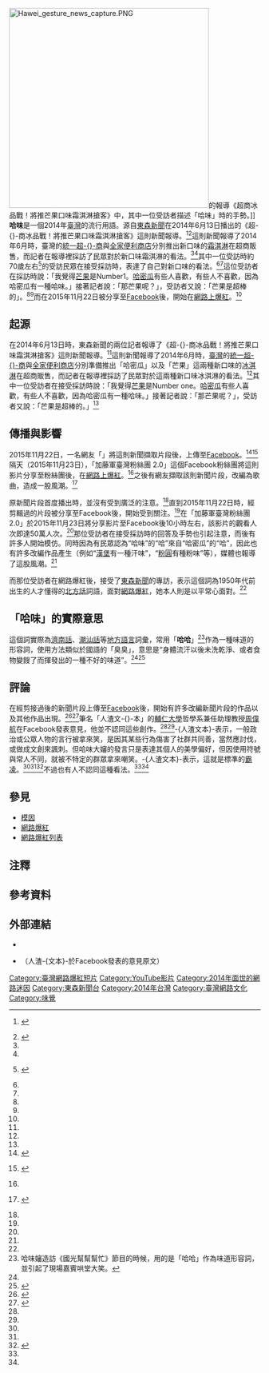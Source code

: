 {{Otheruses|subject=一個台灣[[網路爆紅|網路爆紅]]字詞|other=中國北方詞彙，指嗆人味道|哈喇味}}
{{NoteTA
|G1=IT
|1=zh-tw:超商; zh-hans:便利店; zh-hk:便利店;
}}
[[File:Hawei_gesture_news_capture.PNG|400px]]的報導《超商冰品戰！將推芒果口味霜淇淋搶客》中，其中一位受訪者描述「哈味」{{註|name=subtit}}時的手勢。]]
{{external media
| align = right
| width = 300px
| video1 = [http://www.youtube.com/watch?v=4BnOXVwiOBE 《超商冰品戰！將推芒果口味霜淇淋搶客》]
| video2 = [http://www.facebook.com/video.php?v=1511510885843562 網友{{lang|ko|오오준면}}在Facebook上傳的剪輯後新聞片段]
}}
'''哈味'''是一個2014年[[臺灣|臺灣]]的流行用語。源自[[東森新聞|東森新聞]]在2014年6月13日播出的《超-{}-商冰品戰！將推芒果口味霜淇淋搶客》這則新聞報導。<ref name="ognews">{{cite video| date = 2015-11-26| title = [東森新聞]超商冰品戰！將推芒果口味霜淇淋搶客| url = https://www.youtube.com/watch?v=4BnOXVwiOBE| medium = 電視| publisher = 東森新聞| accessdate = 2015-11-28| archive-date = 2020-08-13| archive-url = https://web.archive.org/web/20200813203804/https://www.youtube.com/watch?v=4BnOXVwiOBE| dead-url = no}} {{Wayback|url=https://www.youtube.com/watch?v=4BnOXVwiOBE |date=20200813203804 }}</ref><ref name="ettdhawi">{{cite news |title=有人喜歡有人不喜歡　她神解：因為哈密瓜有一種「哈味」 |url=http://www.ettoday.net/news/20151123/602064.htm |publisher=ETToday |date=2015-11-23 |accessdate=2015-12-15 |language=zh-tw |archiveurl=https://web.archive.org/web/20151128223117/http://www.ettoday.net/news/20151123/602064.htm |archivedate=2015-11-28 |deadurl=yes }}</ref>這則新聞報導了2014年6月時，臺灣的[[統一超商|統一超-{}-商]]與[[全家便利商店|全家便利商店]]分別推出新口味的[[霜淇淋|霜淇淋]]在超商販售，而記者在報導裡採訪了民眾對於新口味霜淇淋的看法。<ref name="ognews"/><ref name="ettdhawi"/>其中一位受訪時約70歲左右<ref name="etnsis">{{cite video| date = 2015-11-29| title = 「哈蜜瓜有一種哈味」 捕獲野生「哈味姐」畫面| url = https://www.youtube.com/watch?v=WXkbOfPIZ6M| medium = 電視| publisher = 東森新聞| accessdate = 2015-12-18| archive-date = 2020-08-13| archive-url = https://web.archive.org/web/20200813205350/https://www.youtube.com/watch?v=WXkbOfPIZ6M| dead-url = no}} {{Wayback|url=https://www.youtube.com/watch?v=WXkbOfPIZ6M |date=20200813205350 }}</ref>的受訪民眾在接受採訪時，表達了自己對新口味的看法。<ref name="ognews"/><ref name="ettdhawi"/>這位受訪者在採訪時說：「我覺得[[芒果|芒果]]是Number1。[[哈密瓜|哈密瓜]]有些人喜歡，有些人不喜歡，因為哈密瓜有一種哈味{{註|name=subtit|原本受訪者說的是「哈味」，而在新聞報導的字幕中顯示的是「特殊味」。}}。」接著記者說：「那芒果呢？」，受訪者又說：「芒果是超棒的」。<ref name="ognews"/><ref name="ettdhawi"/>而在2015年11月22日被分享至[[Facebook|Facebook]]後，開始在[[網路爆紅|網路上爆紅]]。<ref name="ettdhawi"/>

==起源==
在2014年6月13日時，東森新聞的兩位記者報導了《超-{}-商冰品戰！將推芒果口味霜淇淋搶客》這則新聞報導。<ref name="ognews"/>這則新聞報導了2014年6月時，[[臺灣|臺灣]]的[[統一超商|統一超-{}-商]]與[[全家便利商店|全家便利商店]]分別準備推出「哈密瓜」以及「芒果」這兩種新口味的[[冰淇淋|冰淇淋]]在超商販售，而記者在報導裡採訪了民眾對於這兩種新口味冰淇淋的看法。<ref name="ognews"/>其中一位受訪者在接受採訪時說：「我覺得[[芒果|芒果]]是Number one。[[哈密瓜|哈密瓜]]有些人喜歡，有些人不喜歡，因為哈密瓜有一種哈味{{註|name=subtit}}。」接著記者說：「那芒果呢？」，受訪者又說：「芒果是超棒的。」<ref name="ognews"/>

==傳播與影響==
2015年11月22日，一名網友「{{Lang|ko|오오준면}}」將這則新聞擷取片段後，上傳至[[Facebook|Facebook]]。<ref name="krfb">{{Cite video |url =http://www.facebook.com/video.php?v=1511510885843562|title =哈密瓜有些人喜歡 有些人不喜歡 |author =오오준면 |date = 2015-11-22 |language = zh-tw|accessdate = 2015-12-14 }}</ref><ref name="katofb">{{Cite video |url=http://www.facebook.com/KATOTAKA2.0/videos/1121028051265011 |title=加藤軍臺灣粉絲團 2.0 哈密瓜有種哈味 |author=加藤軍臺灣粉絲團 2.0 |date=2015-11-23 |language=zh-tw |accessdate=2015-12-14 |archiveurl=https://web.archive.org/web/20151214151313/https://www.facebook.com/KATOTAKA2.0/videos/1121028051265011 |archivedate=2015-12-14 |deadurl=yes }} {{Wayback|url=http://www.facebook.com/KATOTAKA2.0/videos/1121028051265011 |date=20151214151313 }}</ref>隔天（2015年11月23日），「加藤軍臺灣粉絲團 2.0」這個Facebook粉絲團將這則影片分享至粉絲團後，在[[網路爆紅|網路上爆紅]]。<ref name="katofb"/>之後有網友擷取該則新聞片段，改編為歌曲，造成一股風潮。<ref name="ettdiv">{{cite video| date  = 2015-11-28| title  = 超開朗！捕獲70歲野生「哈味姐」：去對那個看是不是我| url  = http://www.youtube.com/watch?v=6p_HkAzbY-E| medium  = 電視| publisher  = 東森新聞| accessdate  = 2015-12-25| archive-date  = 2020-04-21| archive-url  = https://web.archive.org/web/20200421061412/https://www.youtube.com/watch?v=6p_HkAzbY-E&gl=US&hl=en| dead-url  = no}} {{Wayback|url=http://www.youtube.com/watch?v=6p_HkAzbY-E |date=20200421061412 }}</ref>

原新聞片段首度播出時，並沒有受到廣泛的注意。<ref name="ettdhawi"/>直到2015年11月22日時，經剪輯過的片段被分享至Facebook後，開始受到關注。<ref name="ettdhawi"/>在「加藤軍臺灣粉絲團 2.0」於2015年11月23日將分享影片至Facebook後10小時左右，該影片的觀看人次即達50萬人次。<ref name="ettdhawi"/>那位受訪者在接受採訪時的回答及手勢也引起注意，而後有許多人開始模仿。同時因為有民眾認為“哈味”的“哈”來自“哈密瓜”的“哈”，因此也有許多改編作品產生（例如“[[漢堡包|漢堡]]有一種汗味”，“[[粉圓|粉圓]]有種粉味”等），媒體也報導了這股風潮。<ref name="ettdhawi"/>

而那位受訪者在網路爆紅後，接受了[[東森新聞|東森新聞]]的專訪，表示這個詞為1950年代前出生的人才懂得的[[官話|北方話]]詞語，面對[[網路爆紅|網路爆紅]]，她本人則是以平常心面對。<ref name="etnsis"/>

==「哈味」的實際意思==
這個詞實際為[[濟南話|濟南話]]、[[潮汕話|潮汕話]]等[[地方語言|地方語言]]詞彙，常用「'''哈哈'''」<ref>哈味嬸造訪《國光幫幫幫忙》節目的時候，用的是「哈哈」作為味道形容詞，並引起了現場嘉賓哄堂大笑。</ref>作為一種味道的形容詞，使用方法類似於國語的「臭臭」，意思是“身體流汗以後未洗乾淨、或者食物變餿了而揮發出的一種不好的味道”。<ref name="etnsis"/><ref>{{Citation|last=最愛，國光幫幫忙|title=【哈味嬸本尊來到國光！到底什麼東西哈哈的？】20151223 國光幫幫忙|date=2015-12-25|url=https://www.youtube.com/watch?v=dtZMobY1abw|accessdate=2017-05-03|archive-date=2017-05-03|archive-url=https://web.archive.org/web/20170503093904/https://www.youtube.com/watch?v=dtZMobY1abw|dead-url=no}}</ref>

==評論==
在經剪接過後的新聞片段上傳至[[Facebook|Facebook]]後，開始有許多改編新聞片段的作品以及其他作品出現。<ref name="udnchou">{{cite news |language=zh-tw |author=聯合新聞網 |url=http://udn.com/news/story/8864/1339056-%E3%80%8C%E5%93%88%E5%91%B3%E3%80%8D%E5%A4%AA%E5%A4%AA%E8%A2%AB%E7%B6%B2%E5%8F%8Bkuso-%E4%BA%BA%E6%B8%A3%E6%96%87%E6%9C%AC%E6%8A%A8%EF%BC%9A%E6%A8%99%E6%BA%96%E9%9C%B8%E5%87%8C |title=「哈味」太太被網友kuso 人渣文本抨：標準霸凌 |publisher=聯合新聞網 |date=2015-11-26 |accessdate=2015-12-25 |archivedate=2015-12-14 |archiveurl=https://web.archive.org/web/20151214152838/http://udn.com/news/story/8864/1339056-%E3%80%8C%E5%93%88%E5%91%B3%E3%80%8D%E5%A4%AA%E5%A4%AA%E8%A2%AB%E7%B6%B2%E5%8F%8Bkuso-%E4%BA%BA%E6%B8%A3%E6%96%87%E6%9C%AC%E6%8A%A8%EF%BC%9A%E6%A8%99%E6%BA%96%E9%9C%B8%E5%87%8C |deadurl=yes }}</ref><ref name="ettdchou">{{cite news|language=zh-tw |url=http://www.ettoday.net/news/20151126/603387.htm |title=惡搞「哈密瓜有一種哈味」太太　人渣文-{}-本：標準霸凌 |publisher=東森新聞雲 |date=2015-11-26 |accessdate=2015-12-25 |archivedate=2015-12-12 |archiveurl=https://web.archive.org/web/20151212050108/http://www.ettoday.net/news/20151126/603387.htm |deadurl=yes }}</ref>筆名「人渣文-{}-本」的[[輔仁大學|輔仁大學]]哲學系兼任助理教授[[人渣文本|周偉航]]在Facebook發表意見，他並不認同這些創作。<ref name="udnchou"/><ref name="ettdchou"/>-{人渣文本}-表示，一般政治或公眾人物的言行被拿來笑，是因其某些行為傷害了社群共同善，當然應討伐，或做成文創來諷刺。但哈味大嬸{{註|指那位受訪者}}的發言只是表達其個人的美學偏好，但因使用符號與常人不同，就被不特定的群眾拿來嘲笑。-{人渣文本}-表示，這就是標準的[[霸凌|霸凌]]。<ref name="udnchou"/><ref name="ettdchou"/><ref>{{Cite web|url=https://www.facebook.com/permalink.php?story_fbid=1074391469261841&id=526175220750138 |title=對於網路上現在最新的那位哈蜜瓜太太的創作，我本人是不認同的。 |author=特急件小周的人渣文-{}-本 |date=2015-11-25 |language=zh-tw |accessdate=2015-12-25 |archivedate=2015-12-25 |archiveurl=https://web.archive.org/web/20151225090002/https://www.facebook.com/permalink.php?story_fbid=1074391469261841&id=526175220750138 |deadurl=yes }}</ref>不過也有人不認同這種看法。<ref name="udnchou"/><ref name="ettdchou"/>

==參見==
{{Spoken Wikipedia|哈味 - zh-yue.ogg|2016年|2月28日|粵語}}
*[[模因|模因]]
*[[網路爆紅|網路爆紅]]
*[[網路爆紅列表|網路爆紅列表]]

==注釋==
{{Notefoot|2}}
==參考資料==
{{Reflist|2}}
==外部連結==
*{{YouTube|4BnOXVwiOBE|<nowiki>[東森新聞]</nowiki>超商冰品戰！將推芒果口味霜淇淋搶客|language=zh-tw}}
*{{Facebook post|story=y|526175220750138|1074391469261841|對於網路上現在最新的那位哈蜜瓜太太的創作，我本人是不認同的|特急件小周的人渣文本|2015-11-25|accessdate=|language=zh-tw}}（人渣-{文本}-於Facebook發表的意見原文）

[[Category:臺灣網路爆紅短片|Category:臺灣網路爆紅短片]]
[[Category:YouTube影片|Category:YouTube影片]]
[[Category:2014年面世的網路迷因|Category:2014年面世的網路迷因]]
[[Category:東森新聞台|Category:東森新聞台]]
[[Category:2014年台灣|Category:2014年台灣]]
[[Category:臺灣網路文化|Category:臺灣網路文化]]
[[Category:味覺|Category:味覺]]